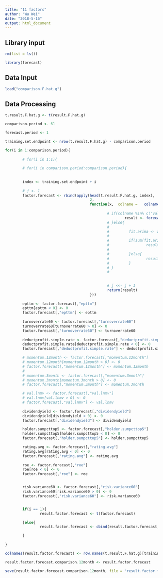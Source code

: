 ```yaml
---
title: "11 factors"
author: "Wu Wei"
date: "2018-5-16"
output: html_document
---
```




## Library input
```r
rm(list = ls())

library(forecast)

```

## Data Input


```r
load("comparison.F.hat.g")

```


## Data Processing

```r
t.result.F.hat.g <- t(result.F.hat.g)

```

```r
comparison.period <- 61

forecast.period <- 1

training.set.endpoint <- nrow(t.result.F.hat.g) - comparison.period

```


```r

for(i in 1:comparison.period){
        
        # for(i in 1:1){
        
        # for(i in comparison.period:comparison.period){
        
        
        index <- training.set.endpoint + i
        
        # j <- 1        
        factor.forecast <- rbind(apply(head(t.result.F.hat.g, index), 
                                       2, 
                                       function(x,  colname =   colnames(t.result.F.hat.g)[j]) {
                                               
                                               # if(colname %in% c("val.lnmv", "momentum.12month")){
                                                       result <- forecast(ets(tail(x,12)), h = forecast.period)$mean
                                               # }else{
                                               #         
                                               #         fit.arima <- auto.arima(x)
                                               #         
                                               #         if(sum(fit.arima$arma[c(1,6,2)]) == 0){
                                               #                 result <- forecast(ets(x), h = forecast.period)$mean
                                               #                 
                                               #         }else{
                                               #                 result <- forecast(fit.arima, h = forecast.period)$mean        
                                               #         }                        
                                               # }                               
                                               # 
                                               
                                               
                                               # j <<- j + 1
                                               return(result)
                                       }))
        
        epttm <- factor.forecast[,"epttm"]
        epttm[epttm < 0] <- 0
        factor.forecast[,"epttm"] <- epttm
        
        turnoverrate60 <- factor.forecast[,"turnoverrate60"]
        turnoverrate60[turnoverrate60 > 0] <- 0
        factor.forecast[,"turnoverrate60"] <- turnoverrate60
        
        deductprofit.simple.rate <- factor.forecast[,"deductprofit.simple.rate"]
        deductprofit.simple.rate[deductprofit.simple.rate < 0] <- 0
        factor.forecast[,"deductprofit.simple.rate"] <- deductprofit.simple.rate

        # momentum.12month <- factor.forecast[,"momentum.12month"]
        # momentum.12month[momentum.12month > 0] <- 0
        # factor.forecast[,"momentum.12month"] <- momentum.12month
        # 
        # momentum.3month <- factor.forecast[,"momentum.3month"]
        # momentum.3month[momentum.3month > 0] <- 0
        # factor.forecast[,"momentum.3month"] <- momentum.3month

        # val.lnmv <- factor.forecast[,"val.lnmv"]
        # val.lnmv[val.lnmv > 0] <- 0
        # factor.forecast[,"val.lnmv"] <- val.lnmv
        
        dividendyield <- factor.forecast[,"dividendyield"]
        dividendyield[dividendyield < 0] <- 0
        factor.forecast[,"dividendyield"] <- dividendyield

        holder.sumpcttop5 <- factor.forecast[,"holder.sumpcttop5"]
        holder.sumpcttop5[holder.sumpcttop5 < 0] <- 0
        factor.forecast[,"holder.sumpcttop5"] <- holder.sumpcttop5

        rating.avg <- factor.forecast[,"rating.avg"]
        rating.avg[rating.avg < 0] <- 0
        factor.forecast[,"rating.avg"] <- rating.avg
   
        roe <- factor.forecast[,"roe"]
        roe[roe < 0] <- 0
        factor.forecast[,"roe"] <- roe


        risk.variance60 <- factor.forecast[,"risk.variance60"]
        risk.variance60[risk.variance60 > 0] <- 0
        factor.forecast[,"risk.variance60"] <- risk.variance60


        if(i == 1){
                result.factor.forecast <- t(factor.forecast)

        }else{
                result.factor.forecast <- cbind(result.factor.forecast, t(factor.forecast))

        }
        
}

```

```r
colnames(result.factor.forecast) <- row.names(t.result.F.hat.g)[training.set.endpoint + (1:comparison.period)]
```

```r
result.factor.forecast.comparison.12month <- result.factor.forecast

save(result.factor.forecast.comparison.12month, file = "result.factor.forecast.comparison.12month")
```

